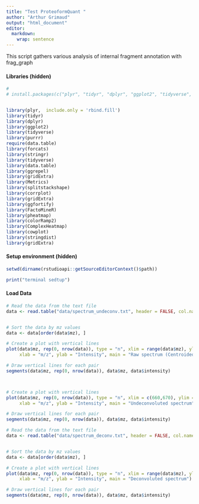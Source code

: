 ```yaml
---
title: "Test ProteoformQuant "
author: "Arthur Grimaud"
output: "html_document"
editor: 
  markdown: 
    wrap: sentence
---
```


This script gathers various analysis of internal fragment annotation with frag_graph

#### Libraries (hidden)

```r
# 
# install.packages(c("plyr", "tidyr", "dplyr", "ggplot2", "tidyverse", "purrr", "data.table", "forcats", "stringr", "ggrepel", "gridExtra", "Metrics", "splitstackshape", "corrplot", "ggfortify", "FactoMineR", "pheatmap", "colorRamp2"))


library(plyr,  include.only = 'rbind.fill')
library(tidyr)
library(dplyr)
library(ggplot2)
library(tidyverse)
library(purrr)
require(data.table)
library(forcats)
library(stringr)
library(tidyverse)
library(data.table)
library(ggrepel)
library(gridExtra)
library(Metrics)
library(splitstackshape)
library(corrplot)
library(gridExtra)
library(ggfortify)
library(FactoMineR)
library(pheatmap)
library(colorRamp2)
library(ComplexHeatmap)
library(cowplot)
library(stringdist)
library(gridExtra)
```

#### Setup environment (hidden)

```r

setwd(dirname(rstudioapi::getSourceEditorContext()$path))

print("terminal sedtup")
```

#### Load Data

```r
# Read the data from the text file
data <- read.table("data/spectrum_undeconv.txt", header = FALSE, col.names = c("mz", "intensity"))


# Sort the data by mz values
data <- data[order(data$mz), ]

# Create a plot with vertical lines
plot(data$mz, rep(0, nrow(data)), type = "n", xlim = range(data$mz), ylim = range(data$intensity),
     xlab = "m/z", ylab = "Intensity", main = "Raw spectrum (Centroided)")

# Draw vertical lines for each pair
segments(data$mz, rep(0, nrow(data)), data$mz, data$intensity)



# Create a plot with vertical lines
plot(data$mz, rep(0, nrow(data)), type = "n", xlim = c(660,670), ylim = range(data$intensity),
     xlab = "m/z", ylab = "Intensity", main = "Undeconvoluted spectrum")

# Draw vertical lines for each pair
segments(data$mz, rep(0, nrow(data)), data$mz, data$intensity)
```

```r
# Read the data from the text file
data <- read.table("data/spectrum_deconv.txt", header = FALSE, col.names = c("mz", "intensity"))


# Sort the data by mz values
data <- data[order(data$mz), ]

# Create a plot with vertical lines
plot(data$mz, rep(0, nrow(data)), type = "n", xlim = range(data$mz), ylim = range(data$intensity),
     xlab = "m/z", ylab = "Intensity", main = "Deconvoluted spectrum")

# Draw vertical lines for each pair
segments(data$mz, rep(0, nrow(data)), data$mz, data$intensity)


```
